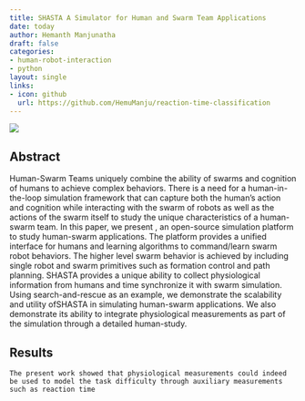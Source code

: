 ```yaml
---
title: SHASTA A Simulator for Human and Swarm Team Applications
date: today
author: Hemanth Manjunatha
draft: false
categories:
- human-robot-interaction
- python
layout: single
links:
- icon: github
  url: https://github.com/HemuManju/reaction-time-classification
---
```


![](cover.jpg){fig-align="center"}

## Abstract

Human-Swarm Teams uniquely combine the ability of swarms and cognition of humans to achieve complex behaviors. There is a need for a human-in-the-loop simulation framework that can capture both the human's action and cognition while interacting with the swarm of robots as well as the actions of the swarm itself to study the unique characteristics of a human-swarm team. In this paper, we present , an open-source simulation platform to study human-swarm applications. The platform provides a unified interface for humans and learning algorithms to command/learn swarm robot behaviors. The higher level swarm behavior is achieved by including single robot and swarm primitives such as formation control and path planning. SHASTA provides a unique ability to collect physiological information from humans and time synchronize it with swarm simulation. Using search-and-rescue as an example, we demonstrate the scalability and utility ofSHASTA in simulating human-swarm applications. We also demonstrate its ability to integrate physiological measurements as part of the simulation through a detailed human-study.

## Results

`The present work showed that physiological measurements could indeed be used to model the task difficulty through auxiliary measurements such as reaction time`

